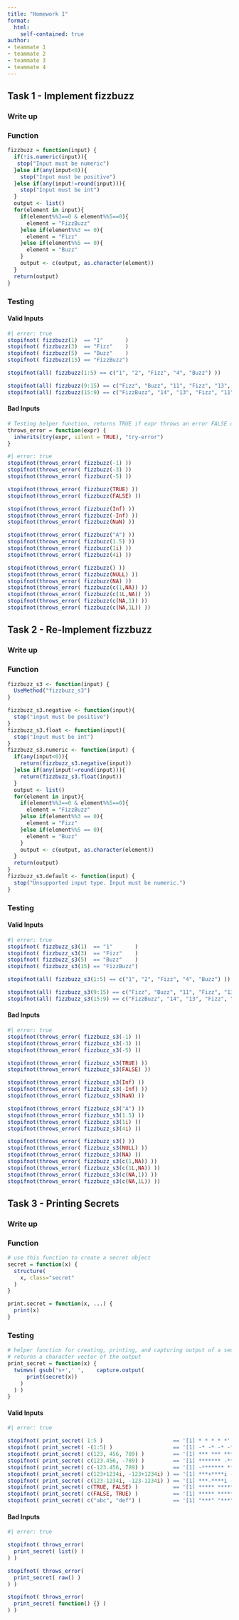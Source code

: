 ```yaml
---
title: "Homework 1"
format: 
  html:
    self-contained: true
author: 
- teammate 1
- teammate 2
- teammate 3
- teammate 4
---
```


## Task 1 - Implement fizzbuzz

### Write up

<!-- 
In this section include your write up for this task - do not include it within these html comment tags. 

The write up must appear in the rendered document.
-->

### Function

```r
fizzbuzz = function(input) {
  if(!is.numeric(input)){
   stop("Input must be numeric") 
  }else if(any(input<0)){
    stop("Input must be positive")
  }else if(any(input!=round(input))){
    stop("Input must be int")
  }
  output <- list()
  for(element in input){
    if(element%%3==0 & element%%5==0){
      element = "FizzBuzz"
    }else if(element%%3 == 0){
      element = "Fizz"
    }else if(element%%5 == 0){
      element = "Buzz"
    }
    output <- c(output, as.character(element))
  }
  return(output)
}
```

### Testing

#### Valid Inputs

```r
#| error: true
stopifnot( fizzbuzz(1)  == "1"       )
stopifnot( fizzbuzz(3)  == "Fizz"    )
stopifnot( fizzbuzz(5)  == "Buzz"    )
stopifnot( fizzbuzz(15) == "FizzBuzz")

stopifnot(all( fizzbuzz(1:5) == c("1", "2", "Fizz", "4", "Buzz") ))

stopifnot(all( fizzbuzz(9:15) == c("Fizz", "Buzz", "11", "Fizz", "13", "14", "FizzBuzz") ))
stopifnot(all( fizzbuzz(15:9) == c("FizzBuzz", "14", "13", "Fizz", "11", "Buzz", "Fizz") ))
```


#### Bad Inputs

```r
# Testing helper function, returns TRUE if expr throws an error FALSE otherwise.
throws_error = function(expr) {
  inherits(try(expr, silent = TRUE), "try-error")
}
```

```r
#| error: true
stopifnot(throws_error( fizzbuzz(-1) ))
stopifnot(throws_error( fizzbuzz(-3) ))
stopifnot(throws_error( fizzbuzz(-5) ))

stopifnot(throws_error( fizzbuzz(TRUE) ))
stopifnot(throws_error( fizzbuzz(FALSE) ))

stopifnot(throws_error( fizzbuzz(Inf) ))
stopifnot(throws_error( fizzbuzz(-Inf) ))
stopifnot(throws_error( fizzbuzz(NaN) ))

stopifnot(throws_error( fizzbuzz("A") ))
stopifnot(throws_error( fizzbuzz(1.5) ))
stopifnot(throws_error( fizzbuzz(1i) ))
stopifnot(throws_error( fizzbuzz(4i) ))

stopifnot(throws_error( fizzbuzz() ))
stopifnot(throws_error( fizzbuzz(NULL) ))
stopifnot(throws_error( fizzbuzz(NA) ))
stopifnot(throws_error( fizzbuzz(c(1,NA)) ))
stopifnot(throws_error( fizzbuzz(c(1L,NA)) ))
stopifnot(throws_error( fizzbuzz(c(NA,1)) ))
stopifnot(throws_error( fizzbuzz(c(NA,1L)) ))
```




## Task 2 - Re-Implement fizzbuzz

### Write up

<!-- 
In this section include your write up for this task - do not include it within theses html comment tags.

The write up must appear in the rendered document.
-->

### Function

```r
fizzbuzz_s3 <- function(input) {
  UseMethod("fizzbuzz_s3")
}

fizzbuzz_s3.negative <- function(input){
  stop("input must be positive")
}
fizzbuzz_s3.float <- function(input){
  stop("Input must be int")
}
fizzbuzz_s3.numeric <- function(input) {
  if(any(input<0)){
    return(fizzbuzz_s3.negative(input))
  }else if(any(input!=round(input))){
    return(fizzbuzz_s3.float(input))
  }
  output <- list()
  for(element in input){
    if(element%%3==0 & element%%5==0){
      element = "FizzBuzz"
    }else if(element%%3 == 0){
      element = "Fizz"
    }else if(element%%5 == 0){
      element = "Buzz"
    }
    output <- c(output, as.character(element))
  }
  return(output)
}
fizzbuzz_s3.default <- function(input) {
  stop("Unsupported input type. Input must be numeric.")
}
```


### Testing

#### Valid Inputs

```r
#| error: true
stopifnot( fizzbuzz_s3(1)  == "1"       )
stopifnot( fizzbuzz_s3(3)  == "Fizz"    )
stopifnot( fizzbuzz_s3(5)  == "Buzz"    )
stopifnot( fizzbuzz_s3(15) == "FizzBuzz")

stopifnot(all( fizzbuzz_s3(1:5) == c("1", "2", "Fizz", "4", "Buzz") ))

stopifnot(all( fizzbuzz_s3(9:15) == c("Fizz", "Buzz", "11", "Fizz", "13", "14", "FizzBuzz") ))
stopifnot(all( fizzbuzz_s3(15:9) == c("FizzBuzz", "14", "13", "Fizz", "11", "Buzz", "Fizz") ))
```


#### Bad Inputs

```r
#| error: true
stopifnot(throws_error( fizzbuzz_s3(-1) ))
stopifnot(throws_error( fizzbuzz_s3(-3) ))
stopifnot(throws_error( fizzbuzz_s3(-5) ))

stopifnot(throws_error( fizzbuzz_s3(TRUE) ))
stopifnot(throws_error( fizzbuzz_s3(FALSE) ))

stopifnot(throws_error( fizzbuzz_s3(Inf) ))
stopifnot(throws_error( fizzbuzz_s3(-Inf) ))
stopifnot(throws_error( fizzbuzz_s3(NaN) ))

stopifnot(throws_error( fizzbuzz_s3("A") ))
stopifnot(throws_error( fizzbuzz_s3(1.5) ))
stopifnot(throws_error( fizzbuzz_s3(1i) ))
stopifnot(throws_error( fizzbuzz_s3(4i) ))

stopifnot(throws_error( fizzbuzz_s3() ))
stopifnot(throws_error( fizzbuzz_s3(NULL) ))
stopifnot(throws_error( fizzbuzz_s3(NA) ))
stopifnot(throws_error( fizzbuzz_s3(c(1,NA)) ))
stopifnot(throws_error( fizzbuzz_s3(c(1L,NA)) ))
stopifnot(throws_error( fizzbuzz_s3(c(NA,1)) ))
stopifnot(throws_error( fizzbuzz_s3(c(NA,1L)) ))
```


## Task 3 - Printing Secrets

### Write up

<!-- 
In this section include your write up for this task - do not include it within theses html comment tags.

The write up must appear in the rendered document.
-->

### Function

```r
# use this function to create a secret object
secret = function(x) {
  structure(
    x, class="secret"
  )
}
```

```r
print.secret = function(x, ...) {
  print(x)
}
```


### Testing

```r
# helper function for creating, printing, and capturing output of a secret
# returns a character vector of the output
print_secret = function(x) {
  twimws( gsub('s+',' ',    capture.output(
      print(secret(x))
    )
  ) )
}
```

#### Valid Inputs

```r
#| error: true

stopifnot( print_secret( 1:5 )                      == '[1] * * * * *'            )
stopifnot( print_secret( -(1:5) )                   == '[1] -* -* -* -* -*'       )
stopifnot( print_secret( c(123, 456, 789) )         == '[1] *** *** ***'          )
stopifnot( print_secret( c(123.456, -789) )         == '[1] ******* -***'         )
stopifnot( print_secret( c(-123.456, 789) )         == '[1] -******* ***'         )
stopifnot( print_secret( c(123+1234i, -123+1234i) ) == '[1] ***+****i -***+****i' )
stopifnot( print_secret( c(123-1234i, -123-1234i) ) == '[1] ***-****i -***-****i')
stopifnot( print_secret( c(TRUE, FALSE) )           == '[1] ***** *****'          )
stopifnot( print_secret( c(FALSE, TRUE) )           == '[1] ***** *****'          )
stopifnot( print_secret( c("abc", "def") )          == '[1] "***" "***"'          )
```


#### Bad Inputs

```r
#| error: true

stopifnot( throws_error( 
  print_secret( list() ) 
) )

stopifnot( throws_error( 
  print_secret( raw() ) 
) )

stopifnot( throws_error( 
  print_secret( function() {} ) 
) )
```